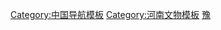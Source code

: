 {{Navbox
|name = 河南全国重点文物保护单位
|title = [[河南全国重点文物保护单位列表|河南省境内的全国重点文物保护单位]]
|titlestyle =
|image =
|style = text-align:left;
|groupstyle = text-align:center;
|state = {{{state<includeonly>|collapsed</includeonly>}}}
| listclass = hlist
|group1 = [[郑州市]]
|list1 = 
* [[太室阙]]
* [[少室阙]]
* [[启母阙]]
* [[嵩岳寺塔]]
* [[登封观星台|观星台]]
* [[郑州商城遗址|郑州商代遗址]]
* [[郑韩故城]]
* [[巩县石窟]]
* [[宋陵]]
* [[净藏禅师塔]]
* [[打虎亭汉墓]]
* [[西山遗址]]
* [[王城岗及阳城遗址]]
* [[少林寺|初祖庵及少林寺塔林]]
* [[裴李岗遗址]]
* [[大河村遗址]]
* [[古城寨城址]]
* [[荥阳故城]]
* [[巩义窑址]]
* [[后周皇陵]]
* [[康百万庄园]]
* [[会善寺]]
* [[永泰寺塔]]
* [[法王寺 (登封)|法王寺塔]]
* [[中岳庙]]
* [[嵩阳书院|大唐嵩阳观纪圣德感应之颂碑]]
* [[织机洞遗址]]
* [[新砦遗址]]
* [[唐户遗址]]
* [[大师姑城址]]
* [[小双桥遗址]]
* [[大周封祀坛遗址]]
* [[欧阳修墓]]
* [[李诫墓]]
* [[新郑轩辕庙]]
* [[崇唐观造像]]
* [[刘碑寺碑]]
* [[二七纪念塔|郑州二七罢工纪念塔]]和[[二七纪念堂|纪念堂]]
* [[李家沟遗址]]
* [[尚岗杨遗址]]
* [[后庄王遗址]]
* [[青台遗址]]
* [[秦王寨遗址]]
* [[人和寨遗址]]
* [[花地嘴遗址]]
* [[曲梁遗址]]
* [[娘娘寨遗址]]
* [[稍柴遗址]]
* [[南洼遗址]]
* [[望京楼遗址]]
* [[祭伯城遗址]]
* [[华阳故城]]
* [[京城古城址]]
* [[苑陵故城]]
* [[汉霸二王城]]
* [[铁生沟冶铁遗址]]
* [[密县瓷窑遗址]]
* [[苌村汉墓]]
* [[后士郭壁画墓]]
* [[少林寺]]
* [[千尺塔]]
* [[寿圣寺双塔]]
* [[凤台寺塔]]
* [[清凉寺 (登封)|清凉寺]]
* [[南岳庙]]
* [[郑州城隍庙]]（含[[郑州文庙|文庙大成殿]]）
* [[登封城隍庙]]
* [[郑州清真寺]]
* [[密县县衙]]
* [[慈云寺石刻]]
* [[张祜庄园]]
* [[刘镇华庄园]]
* [[老奶奶庙遗址]]
* [[西史村遗址]]
* [[官庄遗址]]
* [[窑沟遗址]]
* [[三祖庵塔]]
* [[登封玉溪宫]]
* [[登封崇福宫]]
* [[佛顶尊胜陀罗尼经幢]]
* [[郑州第二砂轮厂旧址]]

|group2 = [[开封市]]
|list2 = 
* [[开宝寺琉璃塔|祐国寺塔]]
* [[北宋东京城遗址]]
* [[开封城墙]]
* [[山陕甘会馆]]
* [[焦裕禄烈士墓]]
* [[鹿台岗遗址]]
* [[尉氏兴国寺塔]]
* [[朱仙镇清真寺]]
* [[开封东大寺]]
* [[刘青霞故居]]
* [[河南留学欧美预备学校旧址]]
* [[段岗遗址]]
* [[启封故城]]
* [[朱仙镇岳飞庙]]（含[[朱仙镇关帝庙|关帝庙]]）
* [[大相国寺|相国寺]]
* [[天主教河南总修院旧址]]
* [[国共黄河归故谈判旧址]]
* [[杞县大云寺塔]]
* [[龙亭大殿]]
* [[兴隆庄站|兴隆庄火车站站舍旧址]]
* [[河南省博物馆旧址]]
* [[开封伞塔]]

|group3 = [[洛阳市]]
|list3 = 
* [[龙门石窟]]
* [[白马寺]]
* [[汉魏洛阳故城]]
* [[二里头遗址]]
* [[偃师商城遗址|尸乡沟商城遗址]]
* [[隋唐洛阳城遗址]]
* [[千唐志斋|千唐志斋石刻]]
* [[邙山陵墓群]]
* [[恭陵]]
* [[潞泽会馆]]
* [[王湾遗址]]
* [[滑国故城]]
* [[范仲淹墓]]
* [[两程故里]]
* [[洛阳周公庙]]
* [[关林]]
* [[河南府文庙]]
* [[祖师庙]]
* [[洛阳山陕会馆]]
* [[升仙太子碑]]
* [[八路军洛阳办事处旧址]]
* [[七里坪遗址]]
* [[北窑遗址]]
* [[土门遗址]]
* [[桥北村遗址]]
* [[西王村遗址]]
* [[洛阳东周王城]]
* [[刘国故城]]
* [[宜阳韩都故城]]
* [[新安函谷关]]
* [[宋陵采石场]]
* [[洛南东汉帝陵]]
* [[魏明帝高平陵]]
* [[后晋显陵]]
* [[程颐、程颢墓]]
* [[五花寺塔]]
* [[灵山寺 (宜阳)|灵山寺]]
* [[水泉石窟]]
* [[万佛山石窟]]
* [[大宋新修会圣宫铭碑]]
* [[洛阳西工兵营]]
* [[洛阳涧西苏式建筑群]]
* [[孙家洞遗址]]
* [[苏羊遗址]]
* [[徐阳墓地]]
* [[西朱村曹魏墓]]
* [[偃师九龙庙]]
* [[新安洞真观]]
* [[宜阳福昌阁]]
* [[偃师兴福寺大殿]]

|group4 = [[平顶山市]]
|list4 = 
* [[风穴寺|风穴寺及塔林]]
* [[宝丰清凉寺汝官窑遗址博物馆|清凉寺汝官窑遗址]]
* [[蒲城店遗址]]
* [[叶邑故城]]
* [[望城岗冶铁遗址]]
* [[段店窑址]]
* [[张公巷窑址]]
* [[应国墓地]]
* [[法行寺塔]]
* [[三苏墓|苏祠和墓]]
* [[郏县文庙]]
* [[叶县县衙]]
* [[汝州文庙]]
* [[元次山碑]]
* [[李楼遗址]]
* [[煤山遗址]]
* [[小李庄遗址]]
* [[文集遗址]]
* [[父城遗址]]
* [[舞钢冶铁遗址群]]
* [[严和店窑址]]
* [[香山寺大悲观音大士塔及碑刻]]
* [[临沣寨]]
* [[郏县山陕会馆]]
* [[豫陕鄂前后方工作委员会旧址]]
* [[阎村遗址]]
* [[保安古城遗址]]
* [[东沟窑遗址]]
* [[龙泉澧河石桥]]
* [[侯湾泰山庙]]
* [[豫陕鄂军政大学旧址]]

|group5 = [[安阳市]]
|list5 = 
* [[殷墟]]
* [[修定寺塔]]
* [[羑里城遗址]]
* [[灵泉寺石窟]]
* [[汤阴岳飞庙]]
* [[天宁寺塔 (安阳)|安阳天宁寺塔]]
* [[明福寺塔]]
* [[小南海石窟]]
* [[三杨庄遗址]]
* [[红旗渠]]
* [[白营遗址]]
* [[固岸墓地]]
* [[曹操高陵|安阳高陵]]
* [[阳台寺双石塔]]
* [[大兴寺塔]]
* [[兴阳禅寺塔]]
* [[韩王庙与昼锦堂]]
* [[高阁寺]]
* [[彰德府城隍庙]]
* [[林州惠明寺]]
* [[西蒋村马氏庄园]]
* [[洪谷寺塔与千佛洞石窟]]
* [[袁林]]
* [[安阳永和桥]]
* [[滑县县委县政府早期建筑]]

|group6 = [[鹤壁市]]
|list6 = 
* [[大丕山摩崖大佛及石刻]]
* [[卫国故城]]
* [[云梦山摩崖]]
* [[大赉店遗址]]
* [[宋庄东周贵族墓地]]
* [[玄天洞石塔]]
* [[浚县城墙|浚县古城墙]]及[[文治阁]]
* [[碧霞宫]]
* [[田迈造像]]
* [[鹤壁刘庄遗址]]
* [[浚县辛村遗址]]
* [[黎阳故城遗址]]

|group7 = [[新乡市]]
|list7 = 
* [[潞简王墓]]
* [[比干庙]]
* [[孟庄遗址]]
* [[百泉景區|百泉]]
* [[共城城址]]
* [[白云寺 (辉县)|白云寺]]
* [[望京楼]]
* [[西明寺造像碑]]
* [[琉璃阁遗址]]
* [[沙门城址]]
* [[玲珑塔 (原阳县)|玲珑塔]]
* [[广唐寺塔]]
* [[天王寺善济塔]]
* [[香泉寺石窟]]
* [[尊胜陀罗尼经幢]]
* [[陀罗尼经幢 (卫辉)|陀罗尼经幢]]
* [[新乡文庙大观圣作之碑]]
* [[河朔图书馆旧址]]
* [[延津大觉寺万寿塔]]
* [[原武城隍庙]]

|group8 = [[焦作市]]
|list8 = 
* [[府城遗址]]
* [[朱载堉墓]]
* [[天宁寺三圣塔]]
* [[妙乐寺塔]]
* [[嘉应观]]
* [[慈胜寺 (温县)|慈胜寺]]
* [[山阳故城]]
* [[当阳峪窑|当阳峪窑址]]
* [[韩愈墓]]
* [[胜果寺塔]]
* [[百家岩寺塔]]
* [[沁阳北大寺]]
* [[千佛阁]]
* [[青天河摩崖]]
* [[徐堡古城址]]
* [[西金城遗址]]
* [[商村遗址]]
* [[于国故城]]
* [[汉献帝禅陵]]
* [[许衡墓]]
* [[药王庙大殿]]
* [[显圣王庙]]
* [[寨卜昌村古建筑群]]
* [[青龙宫]]
* [[西关清真寺]]
* [[窄涧谷太平寺石窟]]
* [[水南关清真寺阿文碑]]
* [[温县遇仙观]]

|group9 = [[濮阳市]]
|list9 = 
* [[戚城遗址]]
* [[唐兀公碑]]
* [[冀鲁豫边区革命根据地旧址]]
* [[西水坡遗址]]
* [[濮阳卫国故城]]
* [[史官遗址]]
* [[回銮碑]]
* [[晋冀鲁豫野战军指挥部旧址]]

|group10 = [[许昌市]]
|list10 = 
* [[禹州钧官窑址博物馆|禹县钧窑址]]
* [[瓦店遗址]]
* [[石固遗址]]
* [[扒村窑址]]
* [[乾明寺塔]]
* [[许昌文峰塔]]
* [[灵井“许昌人”遗址]]
* [[许由寨遗址]]
* [[刘庄遗址]]
* [[鄢国故城]]
* [[十二连城]]
* [[汉魏许都故城]]
* [[后汉皇陵]]
* [[明周王墓]]
* [[兴国寺塔 (鄢陵)|兴国寺塔]]
* [[坡街关王庙大殿]]
* [[襄城文庙]]
* [[襄城城墙]]
* [[襄城乾明寺]]
* [[天宝宫]]
* [[许昌关帝庙]]
* [[禅静寺造像碑]]
* [[禹州天宁万寿寺]]
* [[许昌文庙]]
* [[怀邦会馆]]
* [[尹宙碑]]

|group11 = [[漯河市]]
|list11 = 
* [[贾湖遗址]]
* [[小商桥]]
* [[受禅碑与受禅台]]
* [[郝家台遗址]]
* [[许慎墓]]
* [[彼岸寺碑]]
* [[阿岗寺遗址]]
* [[舞阳彼岸寺大殿]]

|group12 = [[三门峡市]]
|list12 = 
* [[仰韶村遗址]]
* [[三门峡虢国墓地|虢国墓地]]
* [[北阳平遗址]]
* [[庙底沟遗址]]
* [[宝轮寺塔]]
* [[鸿庆寺石窟]]
* [[不召寨遗址]]
* [[卢氏城隍庙]]
* [[陕县安国寺]]
* [[庙上村地坑窑院]]
* [[新安故城遗址]]
* [[崤函古道石壕段]]

|group13 = [[南阳市]]
|list13 = 
* [[社旗山陕会馆]]
* [[张衡墓]]
* [[医圣祠|张仲景墓及祠]]
* [[武侯祠 (南阳)|南阳武侯祠]]
* [[内乡县衙]]
* [[八里岗遗址]]
* [[南阳知府衙门]]
* [[荆紫关古建筑群]]
* [[瓦房庄冶铁遗址]]
* [[泗洲寺塔]]
* [[鄂城寺]]
* [[香严寺 (淅川县)|仓房香严寺]]
* [[福胜寺塔]]
* [[杏花山与小空山遗址]]
* [[黄山遗址]]
* [[太子岗遗址]]
* [[八里桥遗址]]
* [[邓窑遗址]]
* [[镇平菩提寺]]
* [[佛沟摩崖造像]]
* [[老坟岗遗址]]
* [[丹霞寺塔林]]
* [[阳安寺大殿]]
* [[花洲书院]]

|group14 = [[商丘市]]
|list14 = * [[汉梁王墓群]]
* [[归德府城墙]]
* [[王油坊遗址]]
* [[李庄遗址]]
* [[宋国故城]]
* [[阎庄圣寿寺塔]]
* [[崇法寺塔]]
* [[造律台遗址]]
* [[柘城孟庄遗址]]
* [[芒砀山汉代礼制建筑基址]]
* [[柘城故城]]
* [[大运河商丘南关码头遗址]]
* [[徐堌堆墓群]]
* [[商丘淮海战役总前委旧址]]

|group15 = [[信阳市]]
|list15 = 
* [[鄂豫皖革命根据地旧址]]
* [[红二十五军长征出发地]]
* [[番国故城遗址]]
* [[城阳城址]]
* [[黄国故城]]
* [[陈元光祖祠]]
* [[邓颖超祖居]]
* [[中国工农红军第二十五军司令部旧址]]
* [[蒋国故城]]
* [[永济桥]]
* [[鸡公山近代建筑群]]
* [[天湖墓地]]
* [[中国工农红军第一军司令部旧址]]
* [[鄂豫皖边特区苏维埃政府旧址]]

|group16 = [[周口市]]
|list16 = 
* [[平粮台古城遗址]]
* [[太昊陵庙]]
* [[周口关帝庙]]
* [[鹿邑太清宫遗址]]
* [[商水寿圣寺塔]]
* [[太康文庙]]
* [[吕潭学校旧址]]
* [[段寨遗址]]
* [[南顿故城]]
* [[刘崇墓]]
* [[高贤寿圣寺塔]]
* [[邓城叶氏庄园]]
* [[袁寨古民居]]
* [[后高老家遗址]]
* [[淮阳双冢遗址]]
* [[阳城故城遗址]]
* [[弦歌台]]
* [[大程书院]]

|group17 = [[驻马店市]]
|list17 = 
* [[中共中央中原局旧址]]
* [[蔡国故城]]
* [[酒店冶铁遗址]]
* [[杨台寺遗址]]
* [[下河湾冶铁遗址]]
* [[宝严寺塔]]
* [[悟颖塔]]
* [[嵖岈山卫星人民公社旧址]]
* [[董桥遗址]]
* [[台子寺遗址]]
* [[天堂寺遗址]]
* [[葛陵故城]]
* [[沈国故城]]
* [[正阳石阙]]
* [[秀公戒师和尚塔]]
* [[闰楼遗址]]
* [[汝宁石桥]]
* [[闰楼遗址]]
* [[汝宁石桥]]

|group18 = [[济源市]]
|list18 = 
* [[济渎庙]]
* [[济源大明寺|大明寺]]
* [[奉仙观]]
* [[轵国故城]]
* [[柴庄延庆寺塔]]
* [[阳台宫]]
* [[五龙口古代水利设施]]
* [[轵城关帝庙]]
* [[济源二仙庙]]

|group19 = 跨省市区
|list19 = * [[大运河]]

|belowstyle= text-align:center
|below = 参见：'''[[河南省文物保护单位]]'''{{中华人民共和国各省级行政区模板索引|全国重点文物保护单位|仅内地=yes|仅省名=yes}}
}}<noinclude>
[[Category:中国导航模板]]
[[Category:河南文物模板]]
[[Category:全国重点文物保护单位模板|豫]]
[[Category:河南全国重点文物保护单位| ]]
</noinclude>